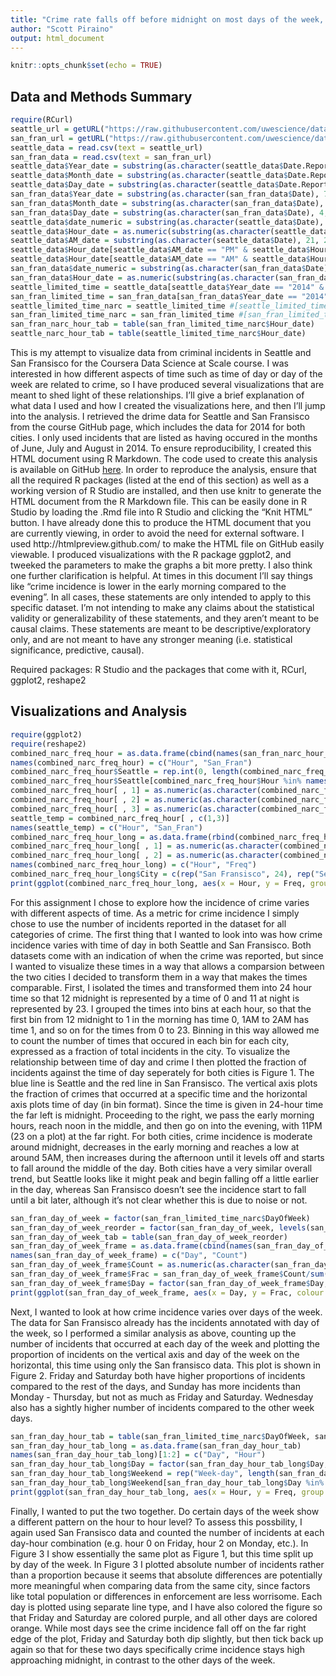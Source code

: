 ```yaml
---
title: "Crime rate falls off before midnight on most days of the week, but stays high later into the night on Fridays and Saturdays"
author: "Scott Piraino"
output: html_document
---
```


```r
knitr::opts_chunk$set(echo = TRUE)
```

## Data and Methods Summary

```r
require(RCurl)
seattle_url = getURL("https://raw.githubusercontent.com/uwescience/datasci_course_materials/master/assignment6/seattle_incidents_summer_2014.csv")
san_fran_url = getURL("https://raw.githubusercontent.com/uwescience/datasci_course_materials/master/assignment6/sanfrancisco_incidents_summer_2014.csv")
seattle_data = read.csv(text = seattle_url)
san_fran_data = read.csv(text = san_fran_url)
seattle_data$Year_date = substring(as.character(seattle_data$Date.Reported), 7, 10)
seattle_data$Month_date = substring(as.character(seattle_data$Date.Reported), 1, 2)
seattle_data$Day_date = substring(as.character(seattle_data$Date.Reported), 4, 5)
san_fran_data$Year_date = substring(as.character(san_fran_data$Date), 7, 10)
san_fran_data$Month_date = substring(as.character(san_fran_data$Date), 1, 2)
san_fran_data$Day_date = substring(as.character(san_fran_data$Date), 4, 5)
seattle_data$date_numeric = substring(as.character(seattle_data$Date), 1, 10)
seattle_data$Hour_date = as.numeric(substring(as.character(seattle_data$Date), 12, 13))
seattle_data$AM_date = substring(as.character(seattle_data$Date), 21, 22)
seattle_data$Hour_date[seattle_data$AM_date == "PM" & seattle_data$Hour_date != 12] = seattle_data$Hour_date[seattle_data$AM_date == "PM" & seattle_data$Hour_date != 12] + 12
seattle_data$Hour_date[seattle_data$AM_date == "AM" & seattle_data$Hour_date == 12] = 0
san_fran_data$date_numeric = substring(as.character(san_fran_data$Date), 1, 10)
san_fran_data$Hour_date = as.numeric(substring(as.character(san_fran_data$Time), 1, 2))
seattle_limited_time = seattle_data[seattle_data$Year_date == "2014" & seattle_data$Month_date %in% c("06", "07", "08"), ]
san_fran_limited_time = san_fran_data[san_fran_data$Year_date == "2014" & san_fran_data$Month_date %in% c("06", "07", "08"), ]
seattle_limited_time_narc = seattle_limited_time #[seattle_limited_time$Summarized.Offense.Description == "NARCOTICS", ]
san_fran_limited_time_narc = san_fran_limited_time #[san_fran_limited_time$Category == "DRUG/NARCOTIC", ]
san_fran_narc_hour_tab = table(san_fran_limited_time_narc$Hour_date)
seattle_narc_hour_tab = table(seattle_limited_time_narc$Hour_date)
```
This is my attempt to visualize data from criminal incidents in Seattle and San Fransisco for the Coursera Data Science at Scale course. I was interested in how different aspects of time such as time of day or day of the week are related to crime, so I have produced several visualizations that are meant to shed light of these relationships. I'll give a brief explanation of what data I used and how I created the visualizations here, and then I'll jump into the analysis. I retrieved the drime data for Seattle and San Fransisco from the course GitHub page, which includes the data for 2014 for both cities. I only used incidents that are listed as having occured in the months of June, July and August in 2014. To ensure reproducibility, I created this HTML document using R Markdown. The code used to create this analysis is available on GitHub [here](https://github.com/ScottWPiraino/coursera_dsas_projects/blob/master/crime_project/crime_project.Rmd). In order to reproduce the analysis, ensure that all the required R packages (listed at the end of this section) as well as a working version of R Studio are installed, and then use knitr to generate the HTML document from the R Markdown file. This can be easily done in R Studio by loading the .Rmd file into R Studio and clicking the "Knit HTML" button. I have already done this to produce the HTML document that you are currently viewing, in order to avoid the need for external software. I used http://htmlpreview.github.com/ to make the HTML file on GitHub easily viewable. I produced visualizations with the R package ggplot2, and tweeked the parameters to make the graphs a bit more pretty. I also think one further clarification is helpful. At times in this document I'll say things like "crime incidence is lower in the early morning compared to the evening". In all cases, these statements are only intended to apply to this specific dataset. I'm not intending to make any claims about the statistical validity or generalizability of these statements, and they aren't meant to be causal claims. These statements are meant to be descriptive/exploratory only, and are not meant to have any stronger meaning (i.e. statistical significance, predictive, causal).  
  
Required packages: R Studio and the packages that come with it, RCurl, ggplot2, reshape2

## Visualizations and Analysis

```r
require(ggplot2)
require(reshape2)
combined_narc_freq_hour = as.data.frame(cbind(names(san_fran_narc_hour_tab), as.numeric(san_fran_narc_hour_tab)/sum(san_fran_narc_hour_tab)))
names(combined_narc_freq_hour) = c("Hour", "San_Fran")
combined_narc_freq_hour$Seattle = rep.int(0, length(combined_narc_freq_hour$San_Fran))
combined_narc_freq_hour$Seattle[combined_narc_freq_hour$Hour %in% names(seattle_narc_hour_tab)] = as.numeric(seattle_narc_hour_tab)/sum(seattle_narc_hour_tab)
combined_narc_freq_hour[ , 1] = as.numeric(as.character(combined_narc_freq_hour[ , 1]))
combined_narc_freq_hour[ , 2] = as.numeric(as.character(combined_narc_freq_hour[ , 2]))
combined_narc_freq_hour[ , 3] = as.numeric(as.character(combined_narc_freq_hour[ , 3]))
seattle_temp = combined_narc_freq_hour[ , c(1,3)]
names(seattle_temp) = c("Hour", "San_Fran")
combined_narc_freq_hour_long = as.data.frame(rbind(combined_narc_freq_hour[ , c(1,2)], seattle_temp))
combined_narc_freq_hour_long[ , 1] = as.numeric(as.character(combined_narc_freq_hour_long[ , 1]))
combined_narc_freq_hour_long[ , 2] = as.numeric(as.character(combined_narc_freq_hour_long[ , 2]))
names(combined_narc_freq_hour_long) = c("Hour", "Freq")
combined_narc_freq_hour_long$City = c(rep("San Fransisco", 24), rep("Seattle", 24))
print(ggplot(combined_narc_freq_hour_long, aes(x = Hour, y = Freq, group = City, colour = City)) + geom_line() + geom_point() + theme(axis.line.x = element_line(colour = "black"), axis.line.y = element_line(colour = "black"), panel.grid.major = element_blank(), panel.grid.minor = element_blank(), panel.border = element_blank(), panel.background = element_blank(), legend.position = "bottom", axis.ticks = element_line(colour = "black"), axis.text = element_text(colour = "black")) + labs(x = "Hour of day", y = "Fraction of incidents", title = "Figure 1"))
```

For this assignment I chose to explore how the incidence of crime varies with different aspects of time. As a metric for crime incidence I simply chose to use the number of incidents reported in the dataset for all categories of crime. The first thing that I wanted to look into was how crime incidence varies with time of day in both Seattle and San Fransisco. Both datasets come with an indication of when the crime was reported, but since I wanted to visualize these times in a way that allows a comparsion between the two cities I decided to transform them in a way that makes the times comparable. First, I isolated the times and transformed them into 24 hour time so that 12 midnight is represented by a time of 0 and 11 at night is represented by 23. I grouped the times into bins at each hour, so that the first bin from 12 midnight to 1 in the morning has time 0, 1AM to 2AM has time 1, and so on for the times from 0 to 23. Binning in this way allowed me to count the number of times that occured in each bin for each city, expressed as a fraction of total incidents in the city. To visualize the relationship between time of day and crime I then plotted the fraction of incidents against the time of day seperately for both cities is Figure 1. The blue line is Seattle and the red line in San Fransisco. The vertical axis plots the fraction of crimes that occurred at a specific time and the horizontal axis plots time of day (in bin format). Since the time is given in 24-hour time the far left is midnight. Proceeding to the right, we pass the early morning hours, reach noon in the middle, and then go on into the evening, with 11PM (23 on a plot) at the far right. For both cities, crime incidence is moderate around midnight, decreases in the early morning and reaches a low at around 5AM, then increases during the afternoon until it levels off and starts to fall around the middle of the day. Both cities have a very similar overall trend, but Seattle looks like it might peak and begin falling off a little earlier in the day, whereas San Fransisco doesn't see the incidence start to fall until a bit later, although it's not clear whether this is due to noise or not.  
  
```r
san_fran_day_of_week = factor(san_fran_limited_time_narc$DayOfWeek)
san_fran_day_of_week_reorder = factor(san_fran_day_of_week, levels(san_fran_day_of_week)[c(4, 2, 6, 7, 5, 1, 3)])
san_fran_day_of_week_tab = table(san_fran_day_of_week_reorder)
san_fran_day_of_week_frame = as.data.frame(cbind(names(san_fran_day_of_week_tab), as.numeric(san_fran_day_of_week_tab)))
names(san_fran_day_of_week_frame) = c("Day", "Count")
san_fran_day_of_week_frame$Count = as.numeric(as.character(san_fran_day_of_week_frame$Count))
san_fran_day_of_week_frame$Frac = san_fran_day_of_week_frame$Count/sum(san_fran_day_of_week_frame$Count)
san_fran_day_of_week_frame$Day = factor(san_fran_day_of_week_frame$Day, levels(san_fran_day_of_week_frame$Day)[c(4, 2, 6, 7, 5, 1, 3)])
print(ggplot(san_fran_day_of_week_frame, aes(x = Day, y = Frac, colour = "red", group = 1)) + geom_line() + geom_point() + theme(axis.line.x = element_line(colour = "black"), axis.line.y = element_line(colour = "black"), panel.grid.major = element_blank(), panel.grid.minor = element_blank(), panel.border = element_blank(), panel.background = element_blank(), legend.position = "none", axis.ticks = element_line(colour = "black"), axis.text = element_text(colour = "black")) + labs(x = "Day of week", y = "Fraction of incidents", title = "Figure 2"))
```

Next, I wanted to look at how crime incidence varies over days of the week. The data for San Fransisco already has the incidents annotated with day of the week, so I performed a similar analysis as above, counting up the number of incidents that occurred at each day of the week and plotting the proportion of incidents on the vertical axis and day of the week on the horizontal, this time using only the San fransisco data. This plot is shown in Figure 2. Friday and Saturday both have higher proportions of incidents compared to the rest of the days, and Sunday has more incidents than Monday - Thursday, but not as much as Friday and Saturday. Wednesday also has a sightly higher number of incidents compared to the other week days.  
  
```r
san_fran_day_hour_tab = table(san_fran_limited_time_narc$DayOfWeek, san_fran_limited_time_narc$Hour_date)
san_fran_day_hour_tab_long = as.data.frame(san_fran_day_hour_tab)
names(san_fran_day_hour_tab_long)[1:2] = c("Day", "Hour")
san_fran_day_hour_tab_long$Day = factor(san_fran_day_hour_tab_long$Day, levels(san_fran_day_hour_tab_long$Day)[c(c(4, 2, 6, 7, 5, 1, 3))])
san_fran_day_hour_tab_long$Weekend = rep("Week-day", length(san_fran_day_hour_tab_long$Day))
san_fran_day_hour_tab_long$Weekend[san_fran_day_hour_tab_long$Day %in% c("Friday", "Saturday")] = "Week-end"
print(ggplot(san_fran_day_hour_tab_long, aes(x = Hour, y = Freq, group = Day, linetype = Day, colour = Weekend)) + geom_line() + geom_point() + theme(axis.line.x = element_line(colour = "black"), axis.line.y = element_line(colour = "black"), panel.grid.major = element_blank(), panel.grid.minor = element_blank(), panel.border = element_blank(), panel.background = element_blank(), legend.position = "bottom", axis.ticks = element_line(colour = "black"), axis.text = element_text(colour = "black")) + labs(x = "Hour of day", y = "Number of incidents", title = "Figure 3") + scale_colour_manual(values = c("orange", "purple")))
```  
  
Finally, I wanted to put the two together. Do certain days of the week show a different pattern on the hour to hour level? To assess this possbility, I again used San Fransisco data and counted the number of incidents at each day-hour combination (e.g. hour 0 on Friday, hour 2 on Monday, etc.). In Figure 3 I show essentially the same plot as Figure 1, but this time split up by day of the week. In Figure 3 I plotted absolute number of incidents rather than a proportion because it seems that absolute differences are potentially more meaningful when comparing data from the same city, since factors like total population or differences in enforcement are less worrisome. Each day is plotted using separate line type, and I have also colored the figure so that Friday and Saturday are colored purple, and all other days are colored orange. While most days see the crime incidence fall off on the far right edge of the plot, Friday and Saturday both dip slightly, but then tick back up again so that for these two days specifically crime incidence stays high approaching midnight, in contrast to the other days of the week.